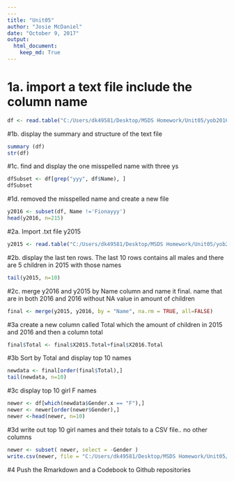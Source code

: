 ```yaml
---
---
title: "Unit05"
author: "Josie McDaniel"
date: "October 9, 2017"
output: 
  html_document:
    keep_md: True
---
```


# 1a. import a text file include the column name

```r
df <- read.table("C:/Users/dk49581/Desktop/MSDS Homework/Unit05/yob2016.txt", sep=";", col.name=c("Name", "Gender", "2016 Total"))
```


#1b.  display the summary and structure of the text file

```r
summary (df)
str(df)
```

#1c. find and display the one misspelled name with three ys

```r
dfSubset <- df[grep("yyy", df$Name), ]
dfSubset
```

#1d. removed the misspelled name and create a new file 

```r
y2016 <- subset(df, Name !='Fionayyy')
head(y2016, n=215)
```

#2a. Import .txt file y2015
```r
y2015 <- read.table("C:/Users/dk49581/Desktop/MSDS Homework/Unit05/yob2015.txt", sep=",", col.name=c("Name", "Gender", "2015 Total"))
```

#2b.  display the last ten rows.  The last 10 rows contains all males and there are 5 children in 2015 with those names

```r
tail(y2015, n=10)
```

#2c.  merge y2016 and y2015 by Name column and name it final.  name that are in both 2016 and 2016 without NA value in amount of children

```r
final <- merge(y2015, y2016, by = "Name", na.rm = TRUE, all=FALSE)
```

#3a create a new column called Total which the amount of children in 2015 and 2016 and then a column total
```r
final$Total <- final$X2015.Total+final$X2016.Total
```

#3b Sort by Total and display top 10 names
```r
newdata <- final[order(final$Total),] 
tail(newdata, n=10)
```

#3c display top 10 girl F names
```r
newer <- df[which(newdata$Gender.x == "F"),]
newer <- newer[order(newer$Gender),] 
newer <-head(newer, n=10)
```
 
#3d write out top 10 girl names and their totals to a CSV file..  no other columns
```r
newer <- subset( newer, select = -Gender )
write.csv(newer, file = "C:/Users/dk49581/Desktop/MSDS Homework/Unit05/MyData.csv")
```

#4 Push the Rmarkdown and a Codebook to Github repositories

